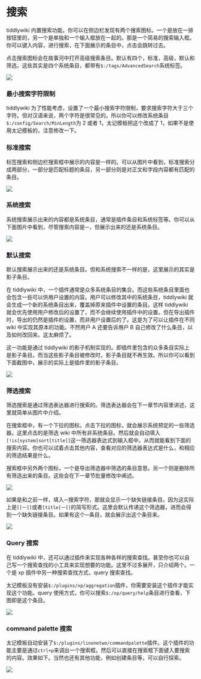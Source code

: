 # 搜索

tiddlywiki 内置搜索功能。你可以在侧边栏发现有两个搜索图标。一个是放在一排按钮里的，另一个是单独和一个输入框放在一起的。那是一个简易的搜索输入框。你可以键入内容，进行搜索，在下面展示的条目中，点击会跳转过去。

点击搜索图标会在故事河中打开高级搜索条目。默认有四个，标准，高级，默认和筛选。这些其实是四个系统条目，都带有`$:/tags/AdvancedSearch`系统标签。

![](./img/search-display.png)

### 最小搜索字符限制

tiddlywiki 为了性能考虑，设置了一个最小搜索字符限制，要求搜索字符大于三个字符。但对汉语来说，两个字符是很常见的。所以你可以修改系统条目`$:/config/Search/MinLength`为 2 或者 1，太记模板把这个改成了 1，如果不是使用太记模板的，注意修改一下。

### 标准搜索

标签搜索和侧边栏搜索框中展示的内容是一样的。可以从图片中看到，标准搜索分成两部分，一部分是匹配标题的条目，另一部分则是对正文和字段内容都有匹配的条目。

![](./img/search-standard-display.png)

### 系统搜索

系统搜索展示出来的内容都是系统条目，通常是插件条目和系统标签等。你可以从下面图片中看到，尽管搜索内容是`一`，但展示出来的还是系统条目。

![](./img/search-system-display.png)

### 默认搜索

默认搜索展示出来的还是系统条目。但和系统搜索不一样的是，这里展示的其实是影子条目。

在 tiddlywiki 中，一个插件通常是众多系统条目的集合。而这些系统条目里面也会包含一些可以供用户设置的内容。用户可以修改其中的系统条目，tiddlywiki 就会生成一个新的系统条目出来，覆盖掉原来插件中设置的条目。这样 tiddlywiki 就会优先使用用户修改后的设置了，而不会继续使用插件中的设置。但在导出插件时，导出的仍然是插件的设置，而非用户设置后的了。这是为了可以让插件在不同 wiki 中实现其原本的功能。不然用户 A 还要告诉用户 B 自己修改了什么条目，以及如何改回来。这太麻烦了。

这一功能是通过 tiddlywiki 的影子机制实现的。即插件里包含的众多条目实际上是影子条目。而当这些影子条目被修改时，影子条目就不再生效。所以你可以看到下面截图中，展示的实际上是插件里的影子条目。

![](./img/search-shadows-display.png)

### 筛选搜索

筛选搜索是通过筛选表达器进行搜索的。筛选表达器会在下一章节内容里讲述，这里就简单从图片中介绍。

在搜索框中，有一个下拉的图标。点击下拉的图标，就会展示系统预定的一些筛选器。这里点击的是筛选 wiki 中所有非系统条目。然后就会自动填入`[!is[system]sort[title]]`这一筛选器表达式到输入框中。从而就能看到下面的搜索内容。你也可以试着点击其他内容，查看对应的筛选器表达式是什么，和相应的筛选结果是什么。

搜索框中另外两个图标，一个是导出筛选器中筛选的条目意思。另一个则是删除所有筛选出来的条目。这些会在下一章节批量修改中阐述。

![](./img/search-filter-display.png)

如果是和之前一样，填入`一`搜索字符，那就会显示一个缺失链接条目。因为这实际上是`[[一]]`或者`[title[一]]`的简写形式。这里会默认传递这个筛选器，进而会得到一个缺失链接条目。如果有这个`一`条目，就会展示出这个条目来。

![](./img/search-filter-display-1.png)

### Query 搜索

在 tiddlywiki 中，还可以通过插件来实现各种各样的搜索查找。甚至你也可以自己写一个搜索查找的小工具来实现想要的功能。这里不过多展开，只介绍两个。一个是 xp 插件中另一种搜索查找方式，query 搜索查找。

太记模板没有安装`$:/plugins/xp/aggregation`插件，你需要安装这个插件才能实现这个功能。query 使用方式，你可以搜索`$:/xp/query/help`条目进行查看，下图即是这个条目。

![](./img/search-query-display.png)

### command palette 搜索

太记模板自动安装了`$:/plugins/linonetwo/commandpalette`插件。这个插件的功能主要是通过`ctrl+p`来调出一个搜索框。然后可以直接在搜索框下面键入要搜索的内容。效果如下。当然也还有其他功能，例如创建条目等，可以自行探索。

![](./img/search-command-palette-display.png)
